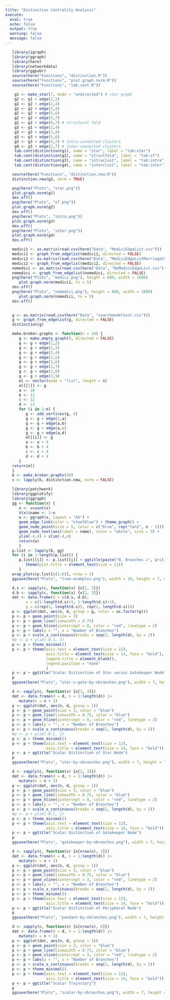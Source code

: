 ```yaml
---
title: "Distinction Centrality Analysis"
execute: 
  eval: true
  echo: false
  output: true
  warning: false
  message: false
---
```


```r
   library(igraph)
   library(ggraph)
   library(here)
   library(networkdata)
   library(ggpubr)
   source(here("Functions", "distinction.R"))
   source(here("Functions", "plot.graph.norm.R"))
   source(here("Functions", "tab.cent.R"))
```

```r
    g1 <- make_star(7, mode = "undirected") # star graph
    g2 <- g1 + edge(2,3)
    g2 <- g2 + edge(2,4)
    g2 <- g2 + edge(3,4)
    g2 <- g2 + edge(5,6)
    g2 <- g2 + edge(5,7)
    g2 <- g2 + edge(6,7) # structural fold
    g3 <- g1 + edge(2,4)
    g3 <- g3 + edge(3,4)
    g3 <- g3 + edge(5,6)
    g3 <- g3 + edge(5,7) # intra-connected clusters
    g4 <- g3 + edge(2,7) # inter-connected clusters
    tab.cent(distinction(g1), name = "star", label = "tab:star")
    tab.cent(distinction(g2), name = "structfold", label = "tab:sf")
    tab.cent(distinction(g3), name = "intraclust", label = "tab:intra")
    tab.cent(distinction(g4), name = "interclust", label = "tab:inter")
```

```r
   source(here("Functions", "distinction.new.R"))
   distinction.new(g2, norm = TRUE)
```

```r
   png(here("Plots", "star.png"))
   plot.graph.norm(g1)
   dev.off()
   png(here("Plots", "sf.png"))
   plot.graph.norm(g2)
   dev.off()
   png(here("Plots", "intra.png"))
   plot.graph.norm(g3)
   dev.off()
   png(here("Plots", "inter.png"))
   plot.graph.norm(g4)
   dev.off()
```

```r
   medici1 <- as.matrix(read.csv(here("Data", "MediciEdgeList.csv")))
   medici1 <- graph_from_edgelist(medici1, directed = FALSE)
   medici2 <- as.matrix(read.csv(here("Data", "MediciEdgeListMarriageCut.csv")))
   medici2 <- graph_from_edgelist(medici2, directed = FALSE)
   nomedici <- as.matrix(read.csv(here("Data", "NoMediciEdgeList.csv")))
   nomedici <- graph_from_edgelist(nomedici, directed = FALSE)
   png(here("Plots", "medici.png"), height = 600, width = 1000)
      plot.graph.norm(medici1, ts = 5)
   dev.off()
   png(here("Plots", "nomedici.png"), height = 600, width = 1000)
      plot.graph.norm(nomedici, ts = 5)
   dev.off()
   
```

```r
   g <- as.matrix(read.csv(here("Data", "searchmodeltest.csv")))
   g <- graph_from_edgelist(g, directed = FALSE)
   distinction(g)
```


```r
   make.broker.graphs <- function(n = 10) {
      g <- make_empty_graph(9, directed = FALSE)
      g <- g + edge(1,2)
      g <- g + edge(1,3)
      g <- g + edge(2,4)
      g <- g + edge(2,5)
      g <- g + edge(2,6)
      g <- g + edge(3,7)
      g <- g + edge(3,8)
      g <- g + edge(3,9)
      el <- vector(mode = "list", length = n)
      el[[1]] <- g
      a <- 10
      b <- 11
      c <- 12
      d <- 13
      for (i in 2:n) {
         g <- add_vertices(g, 4)
         g <- g + edge(1,a)
         g <- g + edge(a,b)
         g <- g + edge(a,c)
         g <- g + edge(a,d)
         el[[i]] <- g
         a <- a + 4
         b <- b + 4
         c <- c + 4
         d <- d + 4
      }
   return(el)
   }
   b <- make.broker.graphs(30)
   c <- lapply(b, distinction.new, norm = FALSE)
```

```r
   library(patchwork)
   library(ggplotify)
   library(ggraph)
   gg <- function(x) {
      n <- vcount(x)
      V(x)$name <- 1:n
      w <- ggraph(x, layout = "kk") + 
      geom_edge_link(color = "steelblue") + theme_graph() +
      geom_node_point(size = 5, color = c("blue", rep("tan2", n - 1))) + 
      geom_node_text(aes(label = name), color = "white", size = 3) +
      ylim(-4,4) + xlim(-4,4) 
      return(w)
      }
   p.list <- lapply(b, gg)
   for (i in 1:length(p.list)) {
      p.list[[i]] <- p.list[[i]] + ggtitle(paste("N. Branches =", i+1)) +
         theme(plot.title = element_text(size = 11))
      }
   wrap_plots(p.list[c(1:6)], nrow = 2)
   ggsave(here("Plots", "tree-examples.png"), width = 10, height = 7, units = "in")
```

```r
   d.s <- sapply(c, function(x) {x[1, 3]})
   d.b <- sapply(c, function(x) {x[2, 3]})
   dat <- data.frame(d = c(d.s, d.b), 
         n = c(1:length(d.s)+1, 1:length(d.s)+1),
         g = c(rep(1, length(d.s)), rep(2, length(d.s))))
   p <- ggplot(dat, aes(n, d, group = g, color = as.factor(g))) 
   p <- p + geom_point(size = 3)
   p <- p + geom_line(linewidth = 0.75)
   p <- p + geom_hline(yintercept = 0, color = "red", linetype = 2)
   p <- p + labs(y = "", x = "Number of Branches")
   p <- p + scale_x_continuous(breaks = seq(2, length(d), by = 2))
   #p <- p + ylim(-0.1, 1)
   p <- p + theme_minimal()
   p <- p + theme(axis.text = element_text(size = 12),
                  axis.title = element_text(size = 14, face = "bold"),
                  legend.title = element_blank(),
                  legend.position = "none"
                  )
   p <- p + ggtitle("Scalar Distinction of Star versus Gatekeeper Node")
   p
   ggsave(here("Plots", "star-v-gate-by-nbranches.png"), width = 7, height = 7, units = "in")
```

```r
   d <- sapply(c, function(x) {x[1, 3]})
   dat <- data.frame(d = d, n = 1:length(d)) |> 
      mutate(n = n + 1)
   p <- ggplot(dat, aes(n, d, group = 1)) 
   p <- p + geom_point(size = 3, color = "blue")
   p <- p + geom_line(linewidth = 0.75, color = "blue")
   p <- p + geom_hline(yintercept = 0, color = "red", linetype = 2)
   p <- p + labs(y = "", x = "Number of Branches")
   p <- p + scale_x_continuous(breaks = seq(2, length(d), by = 2))
   #p <- p + ylim(-0.1, 1)
   p <- p + theme_minimal()
   p <- p + theme(axis.text = element_text(size = 12),
                  axis.title = element_text(size = 14, face = "bold"))
   p <- p + ggtitle("Scalar Distinction of Star Node")
   p
   ggsave(here("Plots", "star-by-nbranches.png"), width = 7, height = 7, units = "in")
```

```r
   d <- sapply(c, function(x) {x[2, 3]})
   dat <- data.frame(d = d, n = 1:length(d)) |> 
      mutate(n = n + 1)
   p <- ggplot(dat, aes(n, d, group = 1)) 
   p <- p + geom_point(size = 3, color = "blue")
   p <- p + geom_line(linewidth = 0.75, color = "blue")
   p <- p + geom_hline(yintercept = 0, color = "red", linetype = 2)
   p <- p + labs(y = "", x = "Number of Branches")
   p <- p + scale_x_continuous(breaks = seq(2, length(d), by = 2))
   #p <- p + ylim(-0.1, 1)
   p <- p + theme_minimal()
   p <- p + theme(axis.text = element_text(size = 12),
                  axis.title = element_text(size = 14, face = "bold"))
   p <- p + ggtitle("Scalar Distinction of Gatekeeper Node")
   p
   ggsave(here("Plots", "gatekeeper-by-nbranches.png"), width = 7, height = 7, units = "in")
```

```r
   d <- sapply(c, function(x) {x[nrow(x), 3]})
   dat <- data.frame(d = d, n = 1:length(d)) |> 
      mutate(n = n + 1)
   p <- ggplot(dat, aes(n, d, group = 1)) 
   p <- p + geom_point(size = 3, color = "blue")
   p <- p + geom_line(linewidth = 0.75, color = "blue")
   p <- p + geom_vline(xintercept = 3, color = "red", linetype = 2)
   p <- p + labs(y = "", x = "Number of Branches")
   p <- p + scale_x_continuous(breaks = seq(2, length(d), by = 2))
   p <- p + theme_minimal()
   p <- p + theme(axis.text = element_text(size = 12),
                  axis.title = element_text(size = 14, face = "bold"))
   p <- p + ggtitle("Scalar Distinction of Peripheral Node")
   p
   ggsave(here("Plots", "pendant-by-nbranches.png"), width = 7, height = 7, units = "in")
```

```r
   d <- sapply(c, function(x) {x[nrow(x), 6]})
   dat <- data.frame(d = d, n = 1:length(d)) |> 
      mutate(n = n + 1)
   p <- ggplot(dat, aes(n, d, group = 1)) 
   p <- p + geom_point(size = 3, color = "blue")
   p <- p + geom_line(linewidth = 0.75, color = "blue")
   p <- p + geom_vline(xintercept = 3, color = "red", linetype = 2)
   p <- p + labs(y = "", x = "Number of Branches")
   p <- p + scale_x_continuous(breaks = seq(2, length(d), by = 2))
   p <- p + theme_minimal()
   p <- p + theme(axis.text = element_text(size = 12),
                  axis.title = element_text(size = 14, face = "bold"))
   p <- p + ggtitle("Scalar Trajectory")
   p
   ggsave(here("Plots", "scalar-by-nbranches.png"), width = 7, height = 7, units = "in")
```
